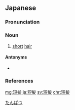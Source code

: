 {{also|短髮}}
==Japanese==
{{ja-kanjitab|たん|はつ|k2=ぱつ|yomi=o}}

===Pronunciation===
{{ja-pron|yomi=o|たんぱつ|acc=0|acc_ref=DJR}}

===Noun===
{{ja-noun|たんぱつ}}

# [[short]] [[hair]]

====Antonyms====
* {{ja-r|長髪|ちょうはつ}}

===References===
<references/>

[[Category:ja:Hair|たんぱつ]]

[[mg:短髪]]
[[ja:短髪]]
[[sv:短髪]]
[[chr:短髪]]